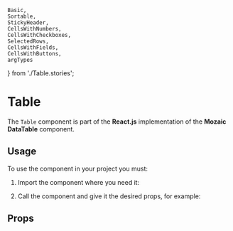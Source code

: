     Basic,
    Sortable,
    StickyHeader,
    CellsWithNumbers,
    CellsWithCheckboxes,
    SelectedRows,
    CellsWithFields,
    CellsWithButtons,
    argTypes
} from './Table.stories';

<Meta title="Components/Table" component={Table} argTypes={argTypes} />

# Table

The `Table` component is part of the **React.js** implementation of the **Mozaic DataTable** component.

## Usage

To use the component in your project you must:

1. Import the component where you need it:

<Source language="javascript" code="import { Table } from '@mozaic-ds/react';" />

2. Call the component and give it the desired props, for example:

<Canvas withSource="open">
    <Story story={Basic} />
</Canvas>

<Canvas withSource="open">
    <Story story={Sortable} />
</Canvas>

<Canvas withSource="open">
    <Story story={StickyHeader} />
</Canvas>

<Canvas withSource="open">
    <Story story={CellsWithCheckboxes} />
</Canvas>


<Canvas withSource="open">
    <Story story={SelectedRows} />
</Canvas>


<Canvas withSource="open">
    <Story story={CellsWithNumbers} />
</Canvas>

<Canvas withSource="open">
    <Story story={CellsWithFields} />
</Canvas>

<Canvas withSource="open">
    <Story story={CellsWithButtons} />
</Canvas>

## Props

<ArgsTable of={Table} />
